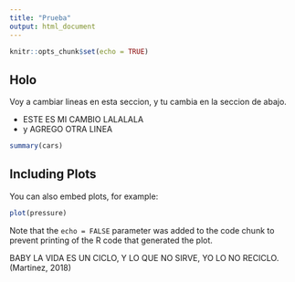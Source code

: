```yaml
---
title: "Prueba"
output: html_document
---
```


```r
knitr::opts_chunk$set(echo = TRUE)
```

## Holo

Voy a cambiar lineas en esta seccion, y tu cambia en la seccion de abajo.

- ESTE ES MI CAMBIO LALALALA
- y AGREGO OTRA LINEA

```r
summary(cars)
```

## Including Plots

You can also embed plots, for example:

```r
plot(pressure)
```

Note that the `echo = FALSE` parameter was added to the code chunk to prevent printing of the R code that generated the plot.

BABY LA VIDA ES UN CICLO, Y LO QUE NO SIRVE, YO LO NO RECICLO. (Martinez, 2018)
